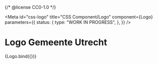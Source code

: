 {/* @license CC0-1.0 */}


<Meta
  id="css-logo"
  title="CSS Component/Logo"
  component={Logo}
  parameters={{
    status: {
      type: "WORK IN PROGRESS",
    },
  }}
/>

# Logo Gemeente Utrecht

<Canvas>
  <Story name="Default">{Logo.bind({})}</Story>
</Canvas>
